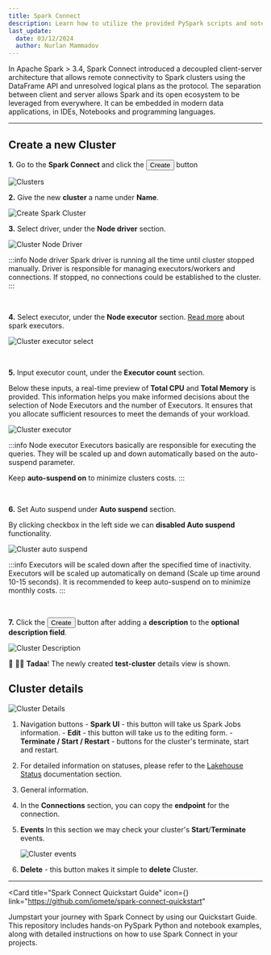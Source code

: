 ```yaml
---
title: Spark Connect
description: Learn how to utilize the provided PySpark scripts and notebook to connect to a Spark Connect cluster hosted on IOMETE for efficient data processing and analysis.
last_update:
  date: 03/12/2024
  author: Nurlan Mammadov
---
```





In Apache Spark > 3.4, Spark Connect introduced a decoupled client-server architecture that allows remote connectivity to Spark clusters using the DataFrame API and unresolved logical plans as the protocol. The separation between client and server allows Spark and its open ecosystem to be leveraged from everywhere. It can be embedded in modern data applications, in IDEs, Notebooks and programming languages.

---

## **Create a new Cluster**

**1.** Go to the **Spark Connect** and click the <button className="button button--primary button-iom"><Plus size={16}/>Create</button> button

<Img src="/img/user-guide/spark-connect/clusters.png" alt="Clusters" />
<br />

**2.** Give the new **cluster** a name under **Name**.

<Img
  src="/img/user-guide/spark-connect/cluster-create.png"
  alt="Create Spark Cluster"
/>
<br />

**3.** Select driver, under the **Node driver** section.

<Img
  src="/img/user-guide/spark-connect/node-driver.png"
  alt="Cluster Node Driver"
  maxWidth="500px"
/>

:::info Node driver
Spark driver is running all the time until cluster stopped manually. Driver is responsible for managing executors/workers and connections. If stopped, no connections could be established to the cluster.
:::

<br />

**4.** Select executor, under the **Node executor** section. [Read more](https://spark.apache.org/docs/latest/cluster-overview.html) about spark executors.

<Img
  src="/img/user-guide/spark-connect/cluster-executor-select.png"
  alt="Cluster executor select"
  maxWidth="500px"
/>

<br />

**5.** Input executor count, under the **Executor count** section.

Below these inputs, a real-time preview of **Total CPU** and **Total Memory** is provided. This information helps you make informed decisions about the selection of Node Executors and the number of Executors. It ensures that you allocate sufficient resources to meet the demands of your workload.

<Img
  src="/img/user-guide/spark-connect/cluster-executor.png"
  alt="Cluster executor"
  maxWidth="500px"
/>

:::info Node executor
Executors basically are responsible for executing the queries. They will be scaled up and down automatically based on the auto-suspend parameter.

Keep **auto-suspend on** to minimize clusters costs.
:::

<br />

**6.** Set Auto suspend under **Auto suspend** section.

By clicking checkbox in the left side we can **disabled Auto suspend** functionality.

<Img
  src="/img/user-guide/spark-connect/cluster-auto-suspend.png"
  alt="Cluster auto suspend"
  maxWidth="500px"
/>

:::info
Executors will be scaled down after the specified time of inactivity. Executors will be scaled up automatically on demand (Scale up time around 10-15 seconds). It is recommended to keep auto-suspend on to minimize monthly costs.
:::

<br />

**7.** Click the <button className="button button--primary button-iom">Create</button> button after adding a **description** to the **optional description field**.

<Img
  src="/img/user-guide/spark-connect/cluster-desc.png"
  alt="Cluster Description"
  maxWidth="500px"
/>
<br />

🎉 🎉🎉 **Tadaa**! The newly created **test-cluster** details view is shown.

## **Cluster details**

<Img
  src="/img/user-guide/spark-connect/cluster-details.png"
  alt="Cluster Details"
/>

1.  Navigation buttons - **Spark UI** - this button will take us Spark Jobs information. - **Edit** - this button will take us to the editing form. - **Terminate / Start / Restart** - buttons for the cluster's terminate, start and restart.
2.  For detailed information on statuses, please refer to the [Lakehouse Status](./virtual-lakehouses#lakehouse-cluster-statuses) documentation section.

3.  General information.

4.  In the **Connections** section, you can copy the **endpoint** for the connection.

5.  **Events**
    In this section we may check your cluster's **Start**/**Terminate** events.

    <Img
      src="/img/user-guide/spark-connect/cluster-events.png"
      alt="Cluster events"
      maxWidth="500px"
    />

6.  **Delete** - this button makes it simple to **delete** Cluster.

---

<Card
  title="Spark Connect Quickstart Guide"
  icon={<GithubLogo />}
  link="https://github.com/iomete/spark-connect-quickstart"
>
  Jumpstart your journey with Spark Connect by using our Quickstart Guide. This
  repository includes hands-on PySpark Python and notebook examples, along with
  detailed instructions on how to use Spark Connect in your projects.
</Card>
